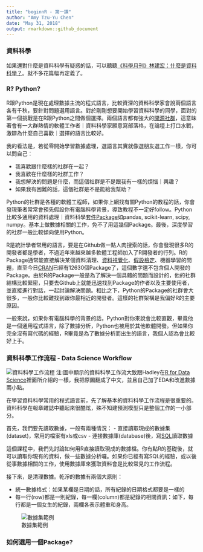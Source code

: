 ```yaml
---
title: "beginnR - 第一課"
author: "Amy Tzu-Yu Chen"
date: "May 31, 2018"
output: rmarkdown::github_document
---
```


### 資料科學
如果還對什麼是資料科學有疑惑的話，可以聽聽[《科學月刊》林建宏：什麼是資料科學？](https://www.youtube.com/watch?v=yn6oCSnoAW4)。就不多花篇幅再定義了。

### R? Python? 
R跟Python是現在處理數據主流的程式語言，比較資深的資料科學家會說兩個語言各有千秋，要針對問題選用語言。對於剛剛想要開始學習資料科學的同學，面對的第一個挑戰是在R跟Python之間做個選擇。兩個語言都有強大的[開源社群](https://zh.wikipedia.org/wiki/开源软件)，這意昧著會有一大群熱情的軟體工作者｜資料科學家願意寫部落格，在論壇上打口水戰，激辯為什麼自己喜歡｜選擇的語言比較好。

我的看法是，若從零開始學習數據處理，選語言其實就像選朋友選工作一樣，你可以問自己：

- 我喜歡跟什麼樣的社群在一起？
- 我喜歡在什麼樣的社群工作？
- 我想解決的問題是什麼，而這個社群是不是跟我有一樣的煩惱｜興趣？
- 如果我有困難的話，這個社群是不是能給我幫助？

Python的社群是各種的軟體工程師，如果你上網找有關Python的教程的話，你會發現筆者常常會預先假設你有電腦科學背景，導致教程不一定好follow。Python比較多通用的資料處理｜資料科學[套件Package](http://breezymove.blogspot.com/2013/04/package.html)如pandas, scikit-learn, scipy, numpy。基本上做數據相關的工作，免不了用這幾個Package。最後，深度學習的社群一般比較傾向使用Python。

R是統計學者常用的語言，要是在Github做一點人肉搜索的話，你會發現很多R的開發者都是學者，不過近年來越來越多軟體工程師加入了R開發者的行列。R的Package通常能直接解決某個資料清理、[資料視覺化](https://zh.wikipedia.org/wiki/数据可视化)、[假設檢定](https://zh.wikipedia.org/wiki/假設檢定)、機器學習的問題，直至今日[CRAN](https://zh.wikipedia.org/wiki/R语言#CRAN)已經有12630個Package了，這個數字還不包含個人開發的Package。由於R的Package一般是為了解決一個具體的問題而設計的，他的社群結構比較緊密，只要去Github上就能迅速找到Package的作者以及主要使用者，並直接進行對話，一起討論解決問題。相比之下，Python的Package的社群會大很多，一般你比較難找到跟你最相近的開發者。這樣的社群架構是我偏好R的主要原因。

一般來說，如果你有電腦科學的背景的話，Python對你來說會比較直觀，畢竟他是一個通用程式語言，除了數據分析，Python也被用於其他軟體開發。但如果你完全沒有寫代碼的經驗，R畢竟是為了數據分析而出生的語言，我個人認為會比較好上手。

### 資料科學工作流程 - Data Science Workflow
![資料科學工作流程](./pics/01workflow.png)
注:圖中顯示的資料科學工作流大致跟Hadley在[R for Data Science](http://r4ds.had.co.nz/introduction.html)裡面所介紹的一樣，我把原圖翻成了中文，並且自己加了EDA和改進數據兩小點。

在學習資料科學常用的程式語言前，先了解基本的資料科學工作流程是很重要的。資料科學在報章雜誌中聽起來很酷炫，殊不知建預測模型只是整個工作的一小部分。

首先，我們要先讀取數據，一般有兩種情況：
- 直接讀取現成的數據集(dataset)，常用的檔案有xls或csv
- 連接數據庫(database)後，寫[SQL](https://zh.wikipedia.org/wiki/SQL)讀取數據

這個課程中，我們先討論如何用R直接讀取現成的數據檔。你有點R的基礎後，就可以讀取你現有的資料，做一些數據分析囉。如果你已經有寫SQL的經驗，或以後從事數據相關的工作，使用數據庫來獲取資料會是比較常見的工作流程。

接下來，是清理數據。乾淨的數據有兩個大原則：

- 統一數據格式：如果某欄是日期的話，所有紀錄的日期格式都要是一樣的
- 每一行(row)都是一則紀錄，每一欄(column)都是紀錄的相關資訊：如下，每行都是一個女生的紀錄，兩欄各表示體重和身高。

![數據集範例](./pics/01dataset_example.png)


### 如何選用一個Package?



